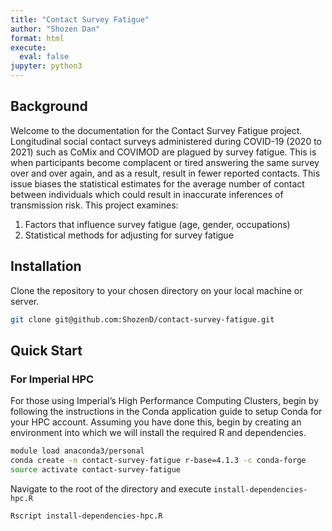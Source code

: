 ```yaml
---
title: "Contact Survey Fatigue"
author: "Shozen Dan"
format: html
execute:
  eval: false
jupyter: python3
---
```


## Background
Welcome to the documentation for the Contact Survey Fatigue project. Longitudinal social contact surveys administered during COVID-19 (2020 to 2021) such as CoMix and COVIMOD are plagued by survey fatigue. This is when participants become complacent or tired answering the same survey over and over again, and as a result, result in fewer reported contacts. This issue biases the statistical estimates for the average number of contact between individuals which could result in inaccurate inferences of transmission risk. This project examines:

1. Factors that influence survey fatigue (age, gender, occupations)
2. Statistical methods for adjusting for survey fatigue

## Installation
Clone the repository to your chosen directory on your local machine or server.
```bash
git clone git@github.com:ShozenD/contact-survey-fatigue.git
```

## Quick Start
### For Imperial HPC
For those using Imperial's High Performance Computing Clusters, begin by following the instructions in the Conda application guide to setup Conda for your HPC account. Assuming you have done this, begin by creating an environment into which we will install the required R and dependencies.
```bash
module load anaconda3/personal
conda create -n contact-survey-fatigue r-base=4.1.3 -c conda-forge
source activate contact-survey-fatigue
```
Navigate to the root of the directory and execute `install-dependencies-hpc.R`
```bash
Rscript install-dependencies-hpc.R
```